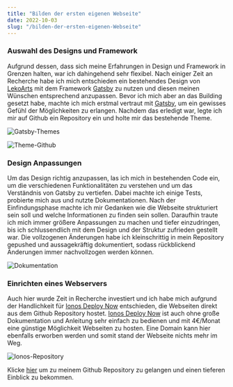 ```yaml
---
title: "Bilden der ersten eigenen Webseite"
date: 2022-10-03
slug: "/bilden-der-ersten-eigenen-Webseite"
---
```


### Auswahl des Designs und Framework

Aufgrund dessen, dass sich meine Erfahrungen in Design und Framework in Grenzen halten, war ich dahingehend sehr flexibel. 
Nach einiger Zeit an Recherche habe ich mich entschieden ein bestehendes Design von [LekoArts](https://themes.lekoarts.de/) mit dem Framework [Gatsby](https://www.gatsbyjs.com/) zu nutzen und diesen meinen Wünschen entsprechend anzupassen.
Bevor ich mich aber an das Building gesetzt habe, machte ich mich erstmal vertraut mit [Gatsby](https://www.gatsbyjs.com/), um ein gewisses Gefühl der Möglichkeiten zu erlangen. 
Nachdem das erledigt war, legte ich mir auf Github ein Repository ein und holte mir das bestehende Theme.

![Gatsby-Themes](./gatsbytheme.png)

![Theme-Github](./themegithub.png)

### Design Anpassungen

Um das Design richtig anzupassen, las ich mich in bestehenden Code ein, um die verschiedenen Funktionalitäten zu verstehen und um das Verständnis von Gatsby zu vertiefen.
Dabei machte ich einige Tests, probierte mich aus und nutzte Dokumentationen. Nach der Einfindungsphase machte ich mir Gedanken wie die Webseite strukturiert sein soll und welche Informationen zu finden sein sollen.
Daraufhin traute ich mich immer größere Anpassungen zu machen und tiefer einzudringen, bis ich schlussendlich mit dem Design und der Struktur zufrieden gestellt war.
Die vollzogenen Änderungen habe ich kleinschrittig in mein Repository gepushed und aussagekräftig dokumentiert, sodass rückblickend Änderungen immer nachvollzogen werden können.

![Dokumentation](./dokumentation.png)

### Einrichten eines Webservers
Auch hier wurde Zeit in Recherche investiert und ich habe mich aufgrund der Handlichkeit für [Ionos Deploy Now](https://www.ionos.de/hosting/webhosting?ac=OM.PU.PU287K417295T7073a&itc=UVB7NE9J-1J1XUL-&utm_source=google&utm_medium=cpc&utm_campaign=SBG-DE-CLA-WHOS------&utm_term=ionos%20webhosting&matchtype=p&utm_content=IONOS+Hosting&gclid=Cj0KCQjw1vSZBhDuARIsAKZlijROLn_-DMQ7Dc0QF25DWPVh1nkG--Ym4ok-tPLj6SFc50LnTp3eaf0aAtcwEALw_wcB&gclsrc=aw.ds
) entschieden, die Webseiten direkt aus dem Github Repository hostet. [Ionos Deploy Now](https://www.ionos.de/hosting/webhosting?ac=OM.PU.PU287K417295T7073a&itc=UVB7NE9J-1J1XUL-&utm_source=google&utm_medium=cpc&utm_campaign=SBG-DE-CLA-WHOS------&utm_term=ionos%20webhosting&matchtype=p&utm_content=IONOS+Hosting&gclid=Cj0KCQjw1vSZBhDuARIsAKZlijROLn_-DMQ7Dc0QF25DWPVh1nkG--Ym4ok-tPLj6SFc50LnTp3eaf0aAtcwEALw_wcB&gclsrc=aw.ds)
 ist auch ohne große Dokumentation und Anleitung sehr einfach zu bedienen und mit 4€/Monat eine günstige Möglichkeit Webseiten zu hosten. 
 Eine Domain kann hier ebenfalls erworben werden und somit stand der Webseite nichts mehr im Weg.

![Ionos-Repository](./ionos-repo.png)

Klicke [hier](https://github.com/loris-sadriu) um zu meinem Github Repository zu gelangen und einen tieferen Einblick zu bekommen.
